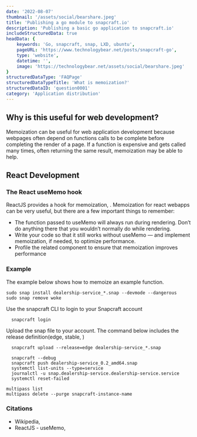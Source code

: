 ```yaml
---
date: '2022-08-07'
thumbnail: '/assets/social/bearshare.jpeg'
title: 'Publishing a go module to snapcraft.io'
description: 'Publishing a basic go application to snapcraft.io'
includeStructuredData: true
headData: {
    keywords: 'Go, snapcraft, snap, LXD, ubuntu',
    pageURL: 'https://www.technologybear.net/posts/snapcraft-go',
    type: 'website',
    datetime: '',
    image: 'https://technologybear.net/assets/social/bearshare.jpeg'
}
structuredDataType: 'FAQPage'
structuredDataTypeTitle: 'What is memoization?'
structuredDataID: 'question0001'
category: 'Application distribution'
---
```




  ## Why is this useful for web development?

  Memoization can be useful for web application development because webpages often depend on functions calls to be complete before completing the render of a page. If a function is expensive and gets called many times, often returning the same result, memoization may be able to help.

  ## React Development


  ### The React useMemo hook

  ReactJS provides a hook for memoization, <ExternalLink postID='memoization' linkID='useMemo' />. Memoization for react webapps can be very useful, but there are a few important things to remember:
  - The function passed to useMemo will always run during rendering. Don’t do anything there that you wouldn’t normally do while rendering.
  - Write your code so that it still works without useMemo — and implement memoization, if needed, to optimize performance.
  - Profile the related component to ensure that memoization improves performance


  ### Example

  The example below shows how to memoize an example function.
  ```
  sudo snap install dealership-service_*.snap --devmode --dangerous
  sudo snap remove woke
  ```

Use the snapcraft CLI to login to your Snapcraft account
```
  snapcraft login
```
Upload the snap file to your account. The command below includes the release definition(edge, stable, )
```
  snapcraft upload --release=edge dealership-service_*.snap
```

```
  snapcraft --debug
  snapcraft push dealership-service_0.2_amd64.snap
  systemctl list-units --type=service
  journalctl -u snap.dealership-service.dealership-service.service
  systemctl reset-failed
  ```

  ```
  multipass list
  multipass delete --purge snapcraft-instance-name
  ```


### Citations

<div>
  <ul>
    <li>
      Wikipedia, <ExternalLink postID='memoization' linkID='wikipediaURL' />
    </li>
    <li>
      ReactJS - useMemo, <ExternalLink postID='memoization' linkID='useMemoURL' />
    </li>
  </ul>
</div>
